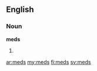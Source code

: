 ==English==
===Noun===
'''meds'''
# {{plural of|[[med]]}}

[[ar:meds]]
[[my:meds]]
[[fi:meds]]
[[sv:meds]]